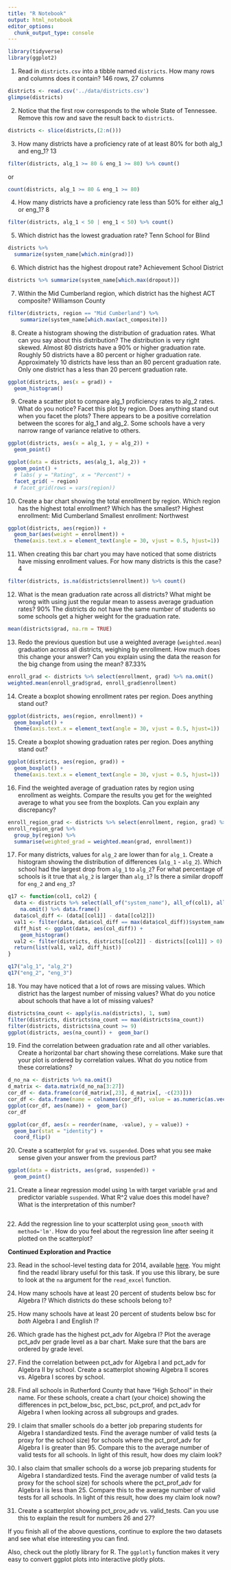 ```yaml
---
title: "R Notebook"
output: html_notebook
editor_options: 
  chunk_output_type: console
---
```


```r
library(tidyverse)
library(ggplot2)
```
1. Read in `districts.csv` into a tibble named `districts`. How many rows and columns does it contain?
146 rows, 27 columns
```r
districts <- read.csv('../data/districts.csv')
glimpse(districts)
```

2. Notice that the first row corresponds to the whole State of Tennessee. Remove this row and save the result back to `districts`.
```r
districts <- slice(districts,(2:n()))
```

3. How many districts have a proficiency rate of at least 80% for both alg_1 and eng_1?
13
```r
filter(districts, alg_1 >= 80 & eng_1 >= 80) %>% count()
```
or
```r
count(districts, alg_1 >= 80 & eng_1 >= 80)
```


4. How many districts have a proficiency rate less than 50% for either alg_1 or eng_1?
8
```r
filter(districts, alg_1 < 50 | eng_1 < 50) %>% count()
```

5. Which district has the lowest graduation rate?
Tenn School for Blind
```r
districts %>% 
  summarize(system_name[which.min(grad)])
```

6. Which district has the highest dropout rate?
Achievement School District
```r
districts %>% summarize(system_name[which.max(dropout)])
```

7. Within the Mid Cumberland region, which district has the highest ACT composite?
Williamson County
```r
filter(districts, region == "Mid Cumberland") %>% 
    summarize(system_name[which.max(act_composite)])
```

8. Create a histogram showing the distribution of graduation rates. What can you say about this distribution?
The distribution is very right skewed. Almost 80 districts have a 90% or higher graduation rate. Roughly 
50 districts have a 80 percent or higher graduation rate. Approximately 10 districts have less than an 
80 percent graduation rate. Only one district has a less than 20 percent graduation rate.
```r
ggplot(districts, aes(x = grad)) +
  geom_histogram()
```


9. Create a scatter plot to compare alg_1 proficiency rates to alg_2 rates. What do you notice? Facet this plot by region. Does anything stand out when you facet the plots?
There appears to be a positive correlation between the scores for alg_1 and alg_2.
Some schools have a very narrow range of variance relative to others.


```r
ggplot(districts, aes(x = alg_1, y = alg_2)) +
  geom_point()
```


```r
ggplot(data = districts, aes(alg_1, alg_2)) +
  geom_point() +
  # labs( y = "Rating", x = "Percent") + 
  facet_grid( ~ region) 
  # facet_grid(rows = vars(region)) 
```

10. Create a bar chart showing the total enrollment by region. Which region has the highest total enrollment? Which has the smallest?
Highest enrollment: Mid Cumberland
Smallest enrollment: Northwest
```r
ggplot(districts, aes(region)) +
  geom_bar(aes(weight = enrollment)) + 
  theme(axis.text.x = element_text(angle = 30, vjust = 0.5, hjust=1))
```

11. When creating this bar chart you may have noticed that some districts have missing enrollment values. For how many districts is this the case?
4
```r
filter(districts, is.na(districts$enrollment)) %>% count()
```


12. What is the mean graduation rate across all districts? What might be wrong with using just the regular mean to assess average graduation rates?
90%
The districts do not have the same number of students so some schools get a higher weight for the 
graduation rate.
```r
mean(districts$grad, na.rm = TRUE)
```

13. Redo the previous question but use a weighted average (`weighted.mean`) graduation across all districts, weighing by enrollment. How much does this change your answer? Can you explain using the data the reason for the big change from using the mean?
87.33%
```r
enroll_grad <- districts %>% select(enrollment, grad) %>% na.omit()
weighted.mean(enroll_grad$grad, enroll_grad$enrollment)
```


14. Create a boxplot showing enrollment rates per region. Does anything stand out?
```r
ggplot(districts, aes(region, enrollment)) +
  geom_boxplot() +
  theme(axis.text.x = element_text(angle = 30, vjust = 0.5, hjust=1))
```


15. Create a boxplot showing graduation rates per region. Does anything stand out?
```r
ggplot(districts, aes(region, grad)) +
  geom_boxplot() +
  theme(axis.text.x = element_text(angle = 30, vjust = 0.5, hjust=1))
```


16. Find the weighted average of graduation rates by region using enrollment as weights. Compare the results you get for the weighted average to what you see from the boxplots. Can you explain any discrepancy?
```r
enroll_region_grad <- districts %>% select(enrollment, region, grad) %>% na.omit()
enroll_region_grad %>% 
  group_by(region) %>% 
  summarise(weighted_grad = weighted.mean(grad, enrollment))
```


17. For many districts, values for `alg_2` are lower than for `alg_1`. Create a histogram showing the distribution of differences (`alg_1` - `alg_2`). Which school had the largest drop from `alg_1` to `alg_2`? For what percentage of schools is it true that `alg_2` is larger than `alg_1`? Is there a similar dropoff for `eng_2` and `eng_3`?
```r
q17 <- function(col1, col2) {
  data <- districts %>% select(all_of("system_name"), all_of(col1), all_of(col2)) %>% 
    na.omit() %>% data.frame()
  data$col_diff <- (data[[col1]] - data[[col2]])
  val1 <- filter(data, data$col_diff == max(data$col_diff))$system_name
  diff_hist <- ggplot(data, aes(col_diff)) +
    geom_histogram()
  val2 <- filter(districts, districts[[col2]] - districts[[col1]] > 0) %>% count() / data %>% count() * 100
  return(list(val1, val2, diff_hist))
}
```
```r
q17("alg_1", "alg_2")
q17("eng_2", "eng_3")
```


18. You may have noticed that a lot of rows are missing values. Which district has the largest number of missing values? What do you notice about schools that have a lot of missing values?
```r
districts$na_count <- apply(is.na(districts), 1, sum)
filter(districts, districts$na_count == max(districts$na_count))
filter(districts, districts$na_count >= 9)
ggplot(districts, aes(na_count)) +  geom_bar()
```


19. Find the correlation between graduation rate and all other variables. Create a horizontal bar chart showing these correlations. Make sure that your plot is ordered by correlation values. What do you notice from these correlations?
```r
d_no_na <- districts %>% na.omit()
d_matrix <- data.matrix(d_no_na[3:27])
cor_df <- data.frame(cor(d_matrix[,23], d_matrix[, -c(23)]))
cor_df <- data.frame(name = colnames(cor_df), value = as.numeric(as.vector(cor_df[1,])))
ggplot(cor_df, aes(name)) +  geom_bar()
cor_df
```
```r
ggplot(cor_df, aes(x = reorder(name, -value), y = value)) +   
  geom_bar(stat = "identity") +
  coord_flip()
```


20. Create a scatterplot for `grad` vs. `suspended`. Does what you see make sense given your answer from the previous part?
```r
ggplot(data = districts, aes(grad, suspended)) +
  geom_point() 
```


21. Create a linear regression model using `lm` with target variable `grad` and predictor variable `suspended`. What R^2 value does this model have? What is the interpretation of this number?
```r

```


22. Add the regression line to your scatterplot using `geom_smooth` with `method='lm'`. How do you feel about the regression line after seeing it plotted on the scatterplot?

**Continued Exploration and Practice**

23. Read in the school-level testing data for 2014, available [here](https://www.tn.gov/content/dam/tn/education/data/data_2014_school_base.xlsx). You might find the readxl library useful for this task. If you use this library, be sure to look at the `na` argument for the `read_excel` function.

24. How many schools have at least 20 percent of students below bsc for Algebra I? Which districts do these schools belong to?

25. How many schools have at least 20 percent of students below bsc for _both_ Algebra I and English I?

26. Which grade has the highest pct_adv for Algebra I? Plot the average pct_adv per grade level as a bar chart. Make sure that the bars are ordered by grade level.

27. Find the correlation between pct_adv for Algebra I and pct_adv for Algebra II by school. Create a scatterplot showing Algebra II scores vs. Algebra I scores by school.

28. Find all schools in Rutherford County that have "High School" in their name. For these schools, create a chart (your choice) showing the differences in pct_below_bsc, pct_bsc, pct_prof, and pct_adv for Algebra I when looking across all subgroups and grades.

29. I claim that smaller schools do a better job preparing students for Algebra I standardized tests. Find the average number of valid tests (a proxy for the school size) for schools where the pct_prof_adv for Algebra I is greater than 95. Compare this to the average number of valid tests for all schools. In light of this result, how does my claim look?

30. I also claim that smaller schools do a worse job preparing students for Algebra I standardized tests. Find the average number of valid tests (a proxy for the school size) for schools where the pct_prof_adv for Algebra I is less than 25. Compare this to the average number of valid tests for all schools. In light of this result, how does my claim look now?

31. Create a scatterplot showing pct_prov_adv vs. valid_tests. Can you use this to explain the result for numbers 26 and 27?

If you finish all of the above questions, continue to explore the two datasets and see what else interesting you can find.

Also, check out the plotly library for R. The `ggplotly` function makes it very easy to convert ggplot plots into interactive plotly plots.

